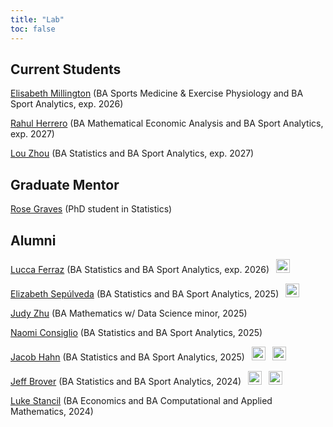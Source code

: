 ```yaml
---
title: "Lab"
toc: false
---
```


## Current Students

[Elisabeth Millington](https://www.linkedin.com/in/elisabeth-millington/){target=_blank} (BA Sports Medicine & Exercise Physiology and BA Sport Analytics, exp. 2026)

[Rahul Herrero](https://www.linkedin.com/in/rahul-herrero-a70550261/){target=_blank} (BA Mathematical Economic Analysis and BA Sport Analytics, exp. 2027)

[Lou Zhou](https://lou-zhou.github.io/){target=_blank} (BA Statistics and BA Sport Analytics, exp. 2027)

## Graduate Mentor

[Rose Graves](https://www.linkedin.com/in/rose-graves/){target=_blank} (PhD student in Statistics)

## Alumni

[Lucca Ferraz](https://lucca-ferraz.github.io/www/){target=_blank} (BA Statistics and BA Sport Analytics, exp. 2026)
&ensp;![](https://www.mlbstatic.com/team-logos/team-cap-on-dark/139.svg){height=22}

[Elizabeth Sepúlveda](https://www.linkedin.com/in/elizabeth-ellie-sep%C3%BAlveda-76a852224/){target=_blank} (BA Statistics and BA Sport Analytics, 2025)
&ensp;![](https://www.mlbstatic.com/team-logos/team-cap-on-dark/142.svg){height=22}

[Judy Zhu](https://www.linkedin.com/in/judy-zhu-34060b22b/){target=_blank} (BA Mathematics w/ Data Science minor, 2025)

[Naomi Consiglio](https://www.linkedin.com/in/naomi-consiglio/){target=_blank} (BA Statistics and BA Sport Analytics, 2025)

[Jacob Hahn](https://www.linkedin.com/in/jacobfhahn/){target=_blank} (BA Statistics and BA Sport Analytics, 2025)
&ensp;![](https://www.mlbstatic.com/team-logos/team-cap-on-dark/136.svg){height=22}
&ensp;![](https://www.mlbstatic.com/team-logos/team-cap-on-dark/112.svg){height=22}

[Jeff Brover](https://www.linkedin.com/in/jeff-brover/){target=_blank} (BA Statistics and BA Sport Analytics, 2024)
&ensp;![](https://www.mlbstatic.com/team-logos/team-cap-on-dark/139.svg){height=22}
&ensp;![](https://www.mlbstatic.com/team-logos/team-cap-on-dark/136.svg){height=22}

[Luke Stancil](https://www.linkedin.com/in/lukejstancil/){target=_blank} (BA Economics and BA Computational and Applied Mathematics, 2024)
